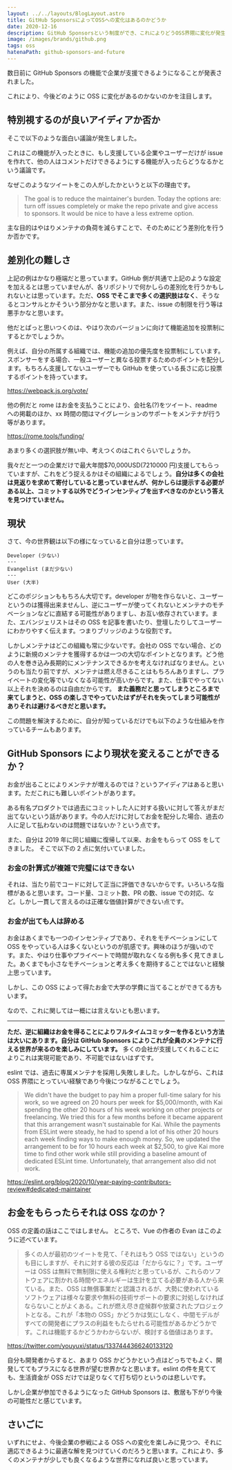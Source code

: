 ```yaml
---
layout: ../../layouts/BlogLayout.astro
title: GitHub SponsorsによってOSSへの変化はあるのかどうか
date: 2020-12-16
description: GitHub Sponsorsという制度ができ、これによりどうOSS界隈に変化が発生するかを考えます
image: /images/brands/github.png
tags: oss
hatenaPath: github-sponsors-and-future
---
```



数日前に GitHub Sponsors の機能で企業が支援できるようになることが発表されました。

<TwitterCard id="1336366193247076353" height={600} />

これにより、今後どのように OSS に変化があるのかないのかを注目します。

## 特別視するのが良いアイディアか否か

そこで以下のような面白い議論が発生しました。

<TwitterCard id="1337072168778260480" height={450} />

これはこの機能が入ったときに、もし支援している企業やユーザーだけが issue を作れて、他の人はコメントだけできるようにする機能が入ったらどうなるかという議論です。

なぜこのようなツイートをこの人がしたかというと以下の理由です。

> The goal is to reduce the maintainer's burden. Today the options are: turn off issues completely or make the repo private and give access to sponsors. It would be nice to have a less extreme option.

主な目的はやはりメンテナの負荷を減らすことで、そのためにどう差別化を行うか否かです。

## 差別化の難しさ

上記の例はかなり極端だと思っています。GitHub 側が共通で上記のような設定を加えるとは思っていませんが、各リポジトリで何かしらの差別化を行うかもしれないとは思っています。ただ、**OSS でそこまで多くの選択肢はなく**、そうなるとコンサルとかそういう部分かなと思います。また、issue の制限を行う等は悪手かなと思います。

他だとぱっと思いつくのは、やはり次のバージョンに向けて機能追加を投票制にするとかでしょうか。

例えば、自分の所属する組織では、機能の追加の優先度を投票制にしています。スポンサーをする場合、一般ユーザーと異なる投票するためのポイントを配分します。もちろん支援してないユーザーでも GitHub を使っている長さに応じ投票するポイントを持っています。

https://webpack.js.org/vote/

他の例だと rome はお金を支払うことにより、会社名(?)をツイート、readme への掲載のほか、xx 時間の間はマイグレーションのサポートをメンテナが行う等があります。

https://rome.tools/funding/

あまり多くの選択肢が無い中、考えつくのはこれぐらいでしょうか。

我々だと一つの企業だけで最大年間$70,000USD(7210000 円)支援してもらっていますが、これをどう捉えるかはその組織によるでしょう。**自分は多くの会社は見返りを求めて寄付していると思っていませんが、何かしらは提示する必要がある以上、コミットする以外でどうインセンティブを出すべきなのかという答えを見つけていません。**

## 現状

さて、今の世界観は以下の様になっていると自分は思っています。

```
Developer (少ない)
---
Evangelist (まだ少ない)
---
User (大半)
```

どこのポジションももちろん大切です。developer が物を作らないと、ユーザーというのは獲得出来ませんし、逆にユーザーが使ってくれないとメンテナのモチベーションなどに直結する可能性がありますし、お互い依存されています。また、エバンジェリストはその OSS を記事を書いたり、登壇したりしてユーザーにわかりやすく伝えます。つまりブリッジのような役割です。

しかしメンテナはどこの組織も常に少ないです。会社の OSS でない場合、どのように新規のメンテナを獲得するかは一つの大切なポイントとなります。どう他の人を巻き込み長期的にメンテナンスできるかを考えなければなりません。というのも当たり前ですが、メンテナは燃え尽きることはもちろんありますし、プライベートの変化等でいなくなる可能性が高いからです。また、仕事でやってない以上それを決めるのは自由だからです。 **また義務だと思ってしまうところまで来てしまうと、OSS の楽しさでやっていたはずがそれを失ってしまう可能性がありそれは避けるべきだと思います。**

この問題を解決するために、自分が知っているだけでも以下のような仕組みを作っているチームもあります。

<OG url="https://blog.hiroppy.me/entry/current-status-and-future-of-oss" />

## GitHub Sponsors により現状を変えることができるか？

お金が出ることによりメンテナが増えるのでは？というアイディアはあると思います。ただこれにも難しいポイントがあります。

ある有名プロダクトでは過去にコミットした人に対する扱いに対して答えがまだ出てないという話があります。今の人だけに対してお金を配分した場合、過去の人に足して払わないのは問題ではないか？という点です。

また、自分は 2019 年に同じ組織に復帰して以来、お金をもらって OSS をしてきました。 そこで以下の 2 点に気付いていました。

### お金の計算式が複雑で完璧にはできない

それは、当たり前でコードに対して正当に評価できないからです。いろいろな指標があると思います。コード量、コミット数、PR の数、issue での対応、など。しかし一貫して言えるのは正確な価値計算ができない点です。

### お金が出ても人は辞める

お金はあくまでも一つのインセンティブであり、それをモチベーションにして OSS をやっている人は多くないというのが肌感です。興味のほうが強いのです。また、やはり仕事やプライベートで時間が取れなくなる例も多く見てきました。あくまでも小さなモチベーションと考え多くを期待することではないと経験上思っています。

しかし、この OSS によって得たお金で大学の学費に当てることができてる方もいます。

<TwitterCard id="1126431423626346497" height={400} />

なので、これに関しては一概には言えないとも思います。

---

**ただ、逆に組織はお金を得ることによりフルタイムコミッターを作るという方法は大いにあります。自分は GitHub Sponsors によりこれが全員のメンテナに行える世界が来るのを楽しみにしています。** 多くの会社が支援してくれることによりこれは実現可能であり、不可能ではないはずです。

eslint では、過去に専属メンテナを採用し失敗しました。しかしながら、これは OSS 界隈にとっていい経験であり今後につながることでしょう。

> We didn't have the budget to pay him a proper full-time salary for his work, so we agreed on 20 hours per week for $5,000/month, with Kai spending the other 20 hours of his week working on other projects or freelancing.
> We tried this for a few months before it became apparent that this arrangement wasn't sustainable for Kai. While the payments from ESLint were steady, he had to spend a lot of his other 20 hours each week finding ways to make enough money. So, we updated the arrangement to be for 10 hours each week at $2,500, to give Kai more time to find other work while still providing a baseline amount of dedicated ESLint time.
> Unfortunately, that arrangement also did not work.

https://eslint.org/blog/2020/10/year-paying-contributors-review#dedicated-maintainer

## お金をもらったらそれは OSS なのか？

OSS の定義の話はここではしません。
ところで、Vue の作者の Evan はこのように述べています。

> 多くの人が最初のツイートを見て、「それはもう OSS ではない」というのも目にしますが、それに対する彼の反応は「だからなに？」です。ユーザーは OSS は無料で無制限に使える権利だと思っているが、これらのソフトウェアに割かれる時間やエネルギーは生計を立てる必要がある人から来ている。また、OSS は無償事業だと認識されるが、大勢に使われているソフトウェアは様々な要求や無料の技術サポートの要求に対処しなければならないことがよくある。これが燃え尽き症候群や放棄されたプロジェクトとなる。これが「本物の OSS」かどうかは気にしなく、中間モデルがすべての開発者にプラスの利益をもたらせれる可能性があるかどうかです。これは機能するかどうかわからないが、検討する価値はあります。

https://twitter.com/youyuxi/status/1337444366240133120

自分も開発者からすると、あまり OSS かどうかという点はどっちでもよく、開発しててもプラスになる世界が望む世界かなと思います。eslint の件を見てても、生活資金が OSS だけでは足りなくて打ち切りというのは悲しいです。

しかし企業が参加できるようになった GitHub Sponsors は、敷居も下がり今後の可能性だと感じています。

## さいごに

いずれにせよ、今後企業の参戦による OSS への変化を楽しみに見つつ、それに適応できるように最適な解を見つけていくのだろうと思います。これにより、多くのメンテナが少しでも良くなるような世界になれば良いと思っています。
